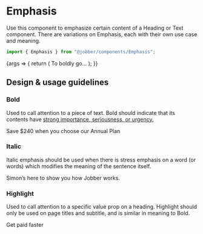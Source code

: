 
<Meta title="Components/Text and Typography/Emphasis" component={Emphasis} />

# Emphasis

Use this component to emphasize certain content of a Heading or Text component.
There are variations on Emphasis, each with their own use case and meaning.

```ts
import { Emphasis } from "@jobber/components/Emphasis";
```

<Canvas>
  <Story
    name="Emphasis"
    args={{
      variation: "bold",
    }}
  >
    {args => {
      return (
        <Text>
          To <Emphasis {...args}>boldly</Emphasis> go…
        </Text>
      );
    }}
  </Story>
</Canvas>

<ArgsTable of={Emphasis} story="Emphasis" />

## Design & usage guidelines

### Bold

Used to call attention to a piece of text. Bold should indicate that its
contents have
[strong importance, seriousness, or urgency.](https://developer.mozilla.org/en-US/docs/Web/HTML/Element/strong)

<Canvas>
  <Text>
    <Emphasis variation="bold">Save $240</Emphasis> when you choose our Annual
    Plan
  </Text>
</Canvas>

### Italic

Italic emphasis should be used when there is stress emphasis on a word (or
words) which modifies the meaning of the sentence itself.

<Canvas>
  <Text>
    Simon’s here to show <Emphasis variation="italic">you</Emphasis> how Jobber
    works.
  </Text>
</Canvas>

### Highlight

Used to call attention to a specific value prop on a heading. Highlight should
only be used on page titles and subtitle, and is similar in meaning to Bold.

<Canvas>
  <Heading level={1}>
    Get paid <Emphasis variation="highlight">faster</Emphasis>
  </Heading>
</Canvas>
